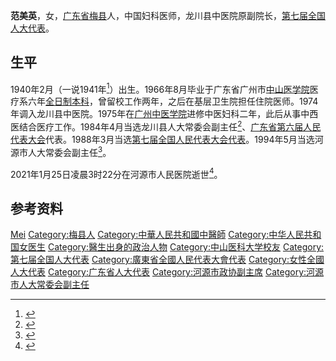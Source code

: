{{Infobox officeholder
| 姓名     = 范美英
| 性别     = 女
| 职务1    = [[河源市|河源市]]人大常委会副主任
| 就任日期1= 1994年5月
| 卸任日期1= 1999年5月
| 职务2    = [[第七届全国人大代表|第七届全国人大代表]]
| 就任日期2= 1988年3月
| 卸任日期2= 1993年3月
| 职务3    = [[龙川县|龙川县]]人大常委会副主任
| 就任日期3= 1984年4月
| 卸任日期3= 2003年3月
| 出生日期 = 1940年2月
| 出生地点 = [[广东省|广东省]][[梅县|梅县]]
| 逝世日期 = {{Dda|2021|1|25|1940|2}}
| 逝世地点 = [[广东省|广东省]][[河源市|河源市]]
| 国籍     = 
| 职业     = 妇科医师
| 政党     = [[中山医科大学|中山医学院]]
}}
'''范美英'''{{BD|1940年|2月|2021年|1月25日|catIdx=Fan}}，女，[[广东省|广东省]][[梅县|梅县]]人，中国妇科医师，龙川县中医院原副院长，[[第七届全国人大代表|第七届全国人大代表]]。

==生平==
1940年2月（一说1941年<ref>{{cite book |editor=洪国靖 |title=中国当代中医名人志 |date=1991 |publisher=[[学苑出版社|学苑出版社]] |isbn=7507701573 |page=763}}</ref>）出生。1966年8月毕业于广东省广州市[[中山医科大学|中山医学院]]医疗系六年[[全日制|全日制]][[本科|本科]]，曾留校工作两年，之后在基层卫生院担任住院医师。1974年调入龙川县中医院。1975年在[[广州中医药大学|广州中医学院]]进修中医妇科二年，此后从事中西医结合医疗工作。1984年4月当选龙川县人大常委会副主任<ref>{{cite book |editor=龙川县地方志编纂委员会 |title=龙川县志（1979-2004） |date=2012 |publisher=广东人民出版社 |isbn=9787218081250}}</ref>、[[广东省人民代表大会|广东省第六届人民代表大会]]代表。1988年3月当选[[第七届全国人大代表|第七届]][[全国人民代表大会代表|全国人民代表大会代表]]。1994年5月当选河源市人大常委会副主任<ref>{{cite web |title=发展历程 |url=http://rd.heyuan.gov.cn/Home/发展历程/ |publisher=河源市人大常委会 |archiveurl=https://web.archive.org/web/20210303141158/http://rd.heyuan.gov.cn/Home/发展历程/ |archivedate=2021-03-03}}</ref>。

2021年1月25日凌晨3时22分在河源市人民医院逝世<ref>{{cite news |title=讣告 |url=http://epaper.heyuan.cn/html/2021-01/26/content_94919_12946173.htm |publisher=河源日报 |date=2021-01-26 |archivedate=2021-02-27 |archiveurl=https://archive.vn/MmD6v}}</ref>。

==参考资料==
{{reflist}}

{{Authority control}}
{{DEFAULTSORT:Fan}}
[[Category:范姓|Mei]]
[[Category:梅县人|Category:梅县人]]
[[Category:中華人民共和國中醫師|Category:中華人民共和國中醫師]]
[[Category:中华人民共和国女医生|Category:中华人民共和国女医生]]
[[Category:醫生出身的政治人物|Category:醫生出身的政治人物]]
[[Category:中山医科大学校友|Category:中山医科大学校友]]
[[Category:第七届全国人大代表|Category:第七届全国人大代表]]
[[Category:廣東省全國人民代表大會代表|Category:廣東省全國人民代表大會代表]]
[[Category:女性全國人大代表|Category:女性全國人大代表]]
[[Category:广东省人大代表|Category:广东省人大代表]]
[[Category:河源市政协副主席|Category:河源市政协副主席]]
[[Category:河源市人大常委会副主任|Category:河源市人大常委会副主任]]